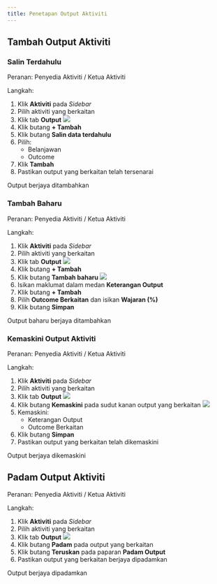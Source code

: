 ```yaml
---
title: Penetapan Output Aktiviti
---
```


## Tambah Output Aktiviti
### Salin Terdahulu
Peranan: Penyedia Aktiviti / Ketua Aktiviti

Langkah:
1. Klik **Aktiviti** pada *Sidebar*
2. Pilih aktiviti yang berkaitan
3. Klik tab **Output**
![](./images/output-tambah.png)
4. Klik butang **+ Tambah**
5. Klik butang **Salin data terdahulu**
6. Pilih:
    * Belanjawan 
    * Outcome
7. Klik **Tambah**
8. Pastikan output yang berkaitan telah tersenarai

<Callout title="Outcome">
Output berjaya ditambahkan
</Callout>

### Tambah Baharu
Peranan: Penyedia Aktiviti / Ketua Aktiviti

Langkah:
1. Klik **Aktiviti** pada *Sidebar*
2. Pilih aktiviti yang berkaitan
3. Klik tab **Output**
![](./images/output-tambah.png)
4. Klik butang **+ Tambah**
5. Klik butang **Tambah baharu**
![](./images/output-hubungkait.png)
6. Isikan maklumat dalam medan **Keterangan Output**
7. Klik butang **+ Tambah**
8. Pilih **Outcome Berkaitan** dan isikan **Wajaran (%)**
9. Klik butang **Simpan**

<Callout title="Outcome">
Output baharu berjaya ditambahkan
</Callout>

### Kemaskini Output Aktiviti
Peranan: Penyedia Aktiviti / Ketua Aktiviti

Langkah:
1. Klik **Aktiviti** pada *Sidebar*
2. Pilih aktiviti yang berkaitan
3. Klik tab **Output**
![](./images/output-kemaskini.png)
4. Klik butang **Kemaskini** pada sudut kanan output yang berkaitan
![](./images/output-hubungkait.png)
5. Kemaskini:
    * Keterangan Output
    * Outcome Berkaitan
6. Klik butang **Simpan**
7. Pastikan output yang berkaitan telah dikemaskini

<Callout title="Outcome">
Output berjaya dikemaskini
</Callout>

## Padam Output Aktiviti
Peranan: Penyedia Aktiviti / Ketua Aktiviti

Langkah:
1. Klik **Aktiviti** pada *Sidebar*
2. Pilih aktiviti yang berkaitan
3. Klik tab **Output**
![](./images/output-padam.png)
4. Klik butang **Padam** pada output yang berkaitan
5. Klik butang **Teruskan** pada paparan **Padam Output**
6. Pastikan output yang berkaitan berjaya dipadamkan

<Callout title="Outcome">
Output berjaya dipadamkan
</Callout>